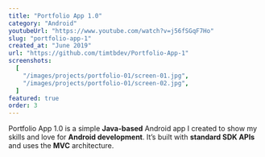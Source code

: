 ```yaml
---
title: "Portfolio App 1.0"
category: "Android"
youtubeUrl: "https://www.youtube.com/watch?v=j56fSGqF7Ho"
slug: "portfolio-app-1"
created_at: "June 2019"
url: "https://github.com/timtbdev/Portfolio-App-1"
screenshots:
  [
    "/images/projects/portfolio-01/screen-01.jpg",
    "/images/projects/portfolio-01/screen-02.jpg",
  ]
featured: true
order: 3
---
```


Portfolio App 1.0 is a simple **Java-based** Android app I created to show my skills and love for **Android development**. It’s built with **standard SDK APIs** and uses the **MVC** architecture.
